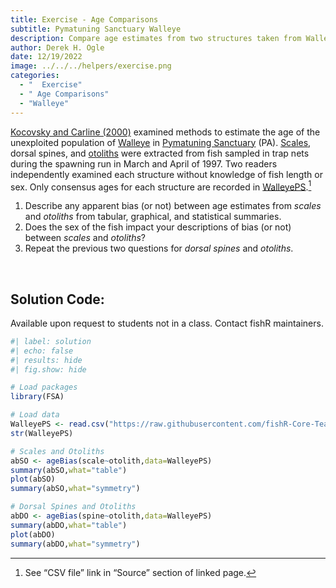 ```yaml
---
title: Exercise - Age Comparisons
subtitle: Pymatuning Sanctuary Walleye
description: Compare age estimates from two structures taken from Walleye sampled from Pymatuning Sanctuary (PA).
author: Derek H. Ogle
date: 12/19/2022
image: ../../../helpers/exercise.png
categories:
  - "  Exercise"
  - " Age Comparisons"
  - "Walleye"
---
```


[Kocovsky and Carline (2000)](http://www.tandfonline.com/doi/abs/10.1577/1548-8675%282000%29020%3C1044%3AACOMFE%3E2.0.CO%3B2) examined methods to estimate the age of the unexploited population of [Walleye](https://en.wikipedia.org/wiki/Walleye) in [Pymatuning Sanctuary](https://en.wikipedia.org/wiki/Pymatuning_State_Park_(Pennsylvania)) (PA).  [Scales](https://en.wikipedia.org/wiki/Fish_scale), dorsal spines, and [otoliths](https://en.wikipedia.org/wiki/Otolith) were extracted from fish sampled in trap nets during the spawning run in March and April of 1997. Two readers independently examined each structure without knowledge of fish length or sex.  Only consensus ages for each structure are recorded in [WalleyePS](https://fishr-core-team.github.io/FSAdata/reference/WalleyePS.html).^[See "CSV file" link in "Source" section of linked page.]

1. Describe any apparent bias (or not) between age estimates from *scales* and *otoliths* from tabular, graphical, and statistical summaries.
1. Does the sex of the fish impact your descriptions of bias (or not) between *scales* and *otoliths*?
1. Repeat the previous two questions for *dorsal spines* and *otoliths*.

&nbsp;

:::{.callout-important appearance="simple"}
## Solution Code:
Available upon request to students not in a class. Contact fishR maintainers.
:::

```r
#| label: solution 
#| echo: false
#| results: hide
#| fig.show: hide

# Load packages
library(FSA)

# Load data
WalleyePS <- read.csv("https://raw.githubusercontent.com/fishR-Core-Team/FSAdata/main/data-raw/WalleyePS.csv")
str(WalleyePS)

# Scales and Otoliths
abSO <- ageBias(scale~otolith,data=WalleyePS)
summary(abSO,what="table")
plot(abSO)
summary(abSO,what="symmetry")

# Dorsal Spines and Otoliths
abDO <- ageBias(spine~otolith,data=WalleyePS)
summary(abDO,what="table")
plot(abDO)
summary(abDO,what="symmetry")
```
